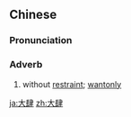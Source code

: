 ==Chinese==
{{zh-forms}}

===Pronunciation===
{{zh-pron
|m=dàsì
|c=daai6 si3
|mn=tāi-sù
|cat=adv
}}

===Adverb===
{{zh-adv}}

# without [[restraint]]; [[wantonly]]

{{zh-cat|Advanced}}

[[ja:大肆]]
[[zh:大肆]]